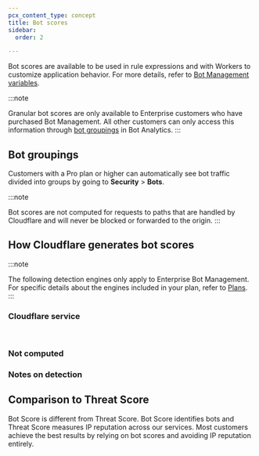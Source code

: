 ```yaml
---
pcx_content_type: concept
title: Bot scores
sidebar:
  order: 2

---
```



<Render file="bot-score-definition" />

Bot scores are available to be used in rule expressions and with Workers to customize application behavior. For more details, refer to [Bot Management variables](/bots/reference/bot-management-variables/).

:::note

Granular bot scores are only available to Enterprise customers who have purchased Bot Management. All other customers can only access this information through [bot groupings](#bot-groupings) in Bot Analytics. 
:::

## Bot groupings

Customers with a Pro plan or higher can automatically see bot traffic divided into groups by going to **Security** > **Bots**.

<Render file="bot-groupings" />

:::note

Bot scores are not computed for requests to paths that are handled by Cloudflare and will never be blocked or forwarded to the origin. 
:::

## How Cloudflare generates bot scores

:::note

The following detection engines only apply to Enterprise Bot Management. For specific details about the engines included in your plan, refer to [Plans](/bots/plans/). 
:::

<Render file="bm-bot-detection-engines" />

### Cloudflare service

<Render file="bots-cs" /> <br/>

### Not computed

<Render file="bots-nc" />

### Notes on detection

<Render file="bots-cookie" />

## Comparison to Threat Score

Bot Score is different from <GlossaryTooltip term="threat score">Threat Score</GlossaryTooltip>. Bot Score identifies bots and Threat Score measures IP reputation across our services. Most customers achieve the best results by relying on bot scores and avoiding IP reputation entirely.
